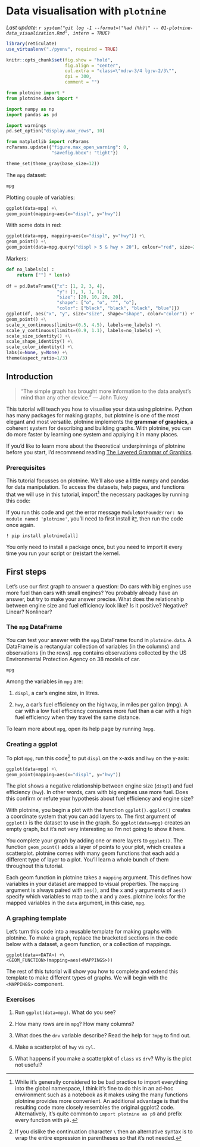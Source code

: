 # Data visualisation with `plotnine`

*Last update: `r system("git log -1 --format=\"%ad (%h)\" -- 01-plotnine-data_visualization.Rmd", intern = TRUE)`*

```r
library(reticulate)
use_virtualenv("./pyenv", required = TRUE)

knitr::opts_chunk$set(fig.show = "hold",
                      fig.align = "center",
                      out.extra = "class=\"md:w-3/4 lg:w-2/3\"",
                      dpi = 300,
                      comment = "")
```

```python
from plotnine import *
from plotnine.data import *

import numpy as np
import pandas as pd
```

```python
import warnings
pd.set_option("display.max_rows", 10)

from matplotlib import rcParams
rcParams.update({"figure.max_open_warning": 0,
                 "savefig.bbox": "tight"})

theme_set(theme_gray(base_size=12))
```

The `mpg` dataset:

```python
mpg
```

Plotting couple of variables:

```python
ggplot(data=mpg) +\
geom_point(mapping=aes(x="displ", y="hwy"))
```

With some dots in red:

```python
ggplot(data=mpg, mapping=aes(x="displ", y="hwy")) +\
geom_point() +\
geom_point(data=mpg.query("displ > 5 & hwy > 20"), colour="red", size=2.2)
```

Markers:

```python
def no_labels(x) :
    return [""] * len(x)
  
df = pd.DataFrame({"x": [1, 2, 3, 4],
                   "y": [1, 1, 1, 1],
                   "size": [20, 10, 20, 20],
                   "shape": ["o", "o", "^", "o"],
                   "color": ["black", "black", "black", "blue"]})
ggplot(df, aes("x", "y", size="size", shape="shape", color="color")) +\
geom_point() +\
scale_x_continuous(limits=(0.5, 4.5), labels=no_labels) +\
scale_y_continuous(limits=(0.9, 1.1), labels=no_labels) +\
scale_size_identity() +\
scale_shape_identity() +\
scale_color_identity() +\
labs(x=None, y=None) +\
theme(aspect_ratio=1/3)
```

## Introduction

> "The simple graph has brought more information to the data analyst's mind than any other device." --- John Tukey

This tutorial will teach you how to visualise your data using plotnine. Python has many packages for making graphs, but plotnine is one of the most elegant and most versatile. plotnine implements the **grammar of graphics**, a coherent system for describing and building graphs. With plotnine, you can do more faster by learning one system and applying it in many places.

If you'd like to learn more about the theoretical underpinnings of plotnine before you start, I'd recommend reading [The Layered Grammar of Graphics](http://vita.had.co.nz/papers/layered-grammar.pdf).

### Prerequisites

This tutorial focusses on plotnine. We'll also use a little numpy and pandas for data manipulation. To access the datasets, help pages, and functions that we will use in this tutorial, import[^plotnine-data_visualization-1] the necessary packages by running this code:

[^plotnine-data_visualization-1]: While it's generally considered to be bad practice to import everything into the global namespace, I think it's fine to do this in an ad-hoc environment such as a notebook as it makes using the many functions plotnine provides more convenient. An additional advantage is that the resulting code more closely resembles the original ggplot2 code. Alternatively, it's quite common to `import plotnine as p9` and prefix every function with `p9.`

If you run this code and get the error message `ModuleNotFoundError: No module named 'plotnine'`, you'll need to first install it[\^](This%20tutorial%20was%20compiled%20with%20a%20%5Bfork%20from%20version%200.6.0%5D(https://github.com/jeroenjanssens/plotnine)%20that%20fixes%20an%20%5Bissue%5D(https://github.com/has2k1/plotnine/pull/325)%20related%20to%20using%20%60ha%60%20and%20%60va%60%20in%20%60aes()%60.), then run the code once again.

    ! pip install plotnine[all]

You only need to install a package once, but you need to import it every time you run your script or (re)start the kernel.

## First steps

Let's use our first graph to answer a question: Do cars with big engines use more fuel than cars with small engines? You probably already have an answer, but try to make your answer precise. What does the relationship between engine size and fuel efficiency look like? Is it positive? Negative? Linear? Nonlinear?

### The `mpg` DataFrame

You can test your answer with the `mpg` DataFrame found in `plotnine.data`. A DataFrame is a rectangular collection of variables (in the columns) and observations (in the rows). `mpg` contains observations collected by the US Environmental Protection Agency on 38 models of car.

```python
mpg
```

Among the variables in `mpg` are:

1.  `displ`, a car's engine size, in litres.

2.  `hwy`, a car's fuel efficiency on the highway, in miles per gallon (mpg). A car with a low fuel efficiency consumes more fuel than a car with a high fuel efficiency when they travel the same distance.

To learn more about `mpg`, open its help page by running `?mpg`.

### Creating a ggplot

To plot `mpg`, run this code[^plotnine-data_visualization-2] to put `displ` on the x-axis and `hwy` on the y-axis:

[^plotnine-data_visualization-2]: If you dislike the continuation character `\` then an alternative syntax is to wrap the entire expression in parentheses so that it's not needed.

```python
ggplot(data=mpg) +\
geom_point(mapping=aes(x="displ", y="hwy"))
```

The plot shows a negative relationship between engine size (`displ`) and fuel efficiency (`hwy`). In other words, cars with big engines use more fuel. Does this confirm or refute your hypothesis about fuel efficiency and engine size?

With plotnine, you begin a plot with the function `ggplot()`. `ggplot()` creates a coordinate system that you can add layers to. The first argument of `ggplot()` is the dataset to use in the graph. So `ggplot(data=mpg)` creates an empty graph, but it's not very interesting so I'm not going to show it here.

You complete your graph by adding one or more layers to `ggplot()`. The function `geom_point()` adds a layer of points to your plot, which creates a scatterplot. plotnine comes with many geom functions that each add a different type of layer to a plot. You'll learn a whole bunch of them throughout this tutorial.

Each geom function in plotnine takes a `mapping` argument. This defines how variables in your dataset are mapped to visual properties. The `mapping` argument is always paired with `aes()`, and the `x` and `y` arguments of `aes()` specify which variables to map to the x and y axes. plotnine looks for the mapped variables in the `data` argument, in this case, `mpg`.

### A graphing template

Let's turn this code into a reusable template for making graphs with plotnine. To make a graph, replace the bracketed sections in the code below with a dataset, a geom function, or a collection of mappings.

    ggplot(data=<DATA>) +\
    <GEOM_FUNCTION>(mapping=aes(<MAPPINGS>))

The rest of this tutorial will show you how to complete and extend this template to make different types of graphs. We will begin with the `<MAPPINGS>` component.

### Exercises

1.  Run `ggplot(data=mpg)`. What do you see?

2.  How many rows are in `mpg`? How many columns?

3.  What does the `drv` variable describe? Read the help for `?mpg` to find out.

4.  Make a scatterplot of `hwy` vs `cyl`.

5.  What happens if you make a scatterplot of `class` vs `drv`? Why is the plot not useful?
